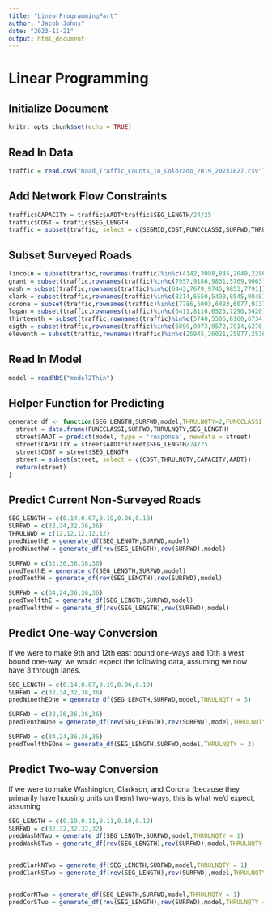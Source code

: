 ```yaml
---
title: "LinearProgrammingPart"
author: "Jacob Johns"
date: "2023-11-21"
output: html_document
---
```


# Linear Programming

## Initialize Document

```r
knitr::opts_chunk$set(echo = TRUE)
```

## Read In Data

```r
traffic = read.csv("Road_Traffic_Counts_in_Colorado_2019_20231027.csv")
```

## Add Network Flow Constraints

```r
traffic$CAPACITY = traffic$AADT*traffic$SEG_LENGTH/24/25
traffic$COST = traffic$SEG_LENGTH
traffic = subset(traffic, select = c(SEGMID,COST,FUNCCLASSI,SURFWD,THRULNQTY,THRULNWD,CAPACITY,AADT))
```

## Subset Surveyed Roads

```r
lincoln = subset(traffic,rownames(traffic)%in%c(4142,3098,845,2049,2286))
grant = subset(traffic,rownames(traffic)%in%c(7957,9186,9831,5769,9063))
wash = subset(traffic,rownames(traffic)%in%c(6443,7679,9745,9853,7791))
clark = subset(traffic,rownames(traffic)%in%c(8314,6550,5490,8545,9848))
corona = subset(traffic,rownames(traffic)%in%c(7786,5093,6483,6077,9137))
logan = subset(traffic,rownames(traffic)%in%c(6411,8116,6525,7290,5420))
thirteenth = subset(traffic,rownames(traffic)%in%c(5740,5506,8160,6734,7802,7567,9864))
eigth = subset(traffic,rownames(traffic)%in%c(6899,9973,9572,7914,6270,5846,6440,9337))
eleventh = subset(traffic,rownames(traffic)%in%c(25945,26021,25977,25361,25392,25794,25206,25598,25692,26047))
```

## Read In Model

```r
model = readRDS("model2Thin")
```

## Helper Function for Predicting

```r
generate_df <- function(SEG_LENGTH,SURFWD,model,THRULNQTY=2,FUNCCLASSI ="5  Major Collector"){
  street = data.frame(FUNCCLASSI,SURFWD,THRULNQTY,SEG_LENGTH)
  street$AADT = predict(model, type = 'response', newdata = street)
  street$CAPACITY = street$AADT*street$SEG_LENGTH/24/25
  street$COST = street$SEG_LENGTH
  street = subset(street, select = c(COST,THRULNQTY,CAPACITY,AADT))
  return(street)
}
```

## Predict Current Non-Surveyed Roads

```r
SEG_LENGTH = c(0.14,0.07,0.19,0.06,0.19)
SURFWD = c(32,34,32,36,36)
THRULNWD = c(12,12,12,12,12)
predNinethE = generate_df(SEG_LENGTH,SURFWD,model)
predNinethW = generate_df(rev(SEG_LENGTH),rev(SURFWD),model)

SURFWD = c(32,36,36,36,36)
predTenthE = generate_df(SEG_LENGTH,SURFWD,model)
predTenthW = generate_df(rev(SEG_LENGTH),rev(SURFWD),model)

SURFWD = c(34,24,36,36,36)
predTwelfthE = generate_df(SEG_LENGTH,SURFWD,model)
predTwelfthW = generate_df(rev(SEG_LENGTH),rev(SURFWD),model)
```

## Predict One-way Conversion

If we were to make 9th and 12th east bound one-ways and 10th a west bound one-way, we would expect the following data, assuming we now have 3 through lanes.

```r
SEG_LENGTH = c(0.14,0.07,0.19,0.06,0.19)
SURFWD = c(32,34,32,36,36)
predNinethEOne = generate_df(SEG_LENGTH,SURFWD,model,THRULNQTY = 3)

SURFWD = c(32,36,36,36,36)
predTenthWOne = generate_df(rev(SEG_LENGTH),rev(SURFWD),model,THRULNQTY = 3)

SURFWD = c(34,24,36,36,36)
predTwelfthEOne = generate_df(SEG_LENGTH,SURFWD,model,THRULNQTY = 3)
```

## Predict Two-way Conversion

If we were to make Washington, Clarkson, and Corona (because they primarily have housing units on them) two-ways, this is what we'd expect, assuming

```r
SEG_LENGTH = c(0.10,0.11,0.11,0.10,0.12)
SURFWD = c(32,32,32,32,32)
predWashNTwo = generate_df(SEG_LENGTH,SURFWD,model,THRULNQTY = 1)
predWashSTwo = generate_df(rev(SEG_LENGTH),rev(SURFWD),model,THRULNQTY = 1)


predClarkNTwo = generate_df(SEG_LENGTH,SURFWD,model,THRULNQTY = 1)
predClarkSTwo = generate_df(rev(SEG_LENGTH),rev(SURFWD),model,THRULNQTY = 1)


predCorNTwo = generate_df(SEG_LENGTH,SURFWD,model,THRULNQTY = 1)
predCorSTwo = generate_df(rev(SEG_LENGTH),rev(SURFWD),model,THRULNQTY = 1)
```
